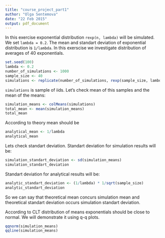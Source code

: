 ```yaml
---
title: "course_project_part1"
author: "Olga Sentemova"
date: "22 Feb 2015"
output: pdf_document
---
```


In this exercise exponential distribution `rexp(n, lambda)` will be simulated. We set `lambda = 0.2`. The mean and standart deviation of exponential distribution is `1/lambda`. In this exerscise we investigate distribution of averages of 40 exponentials. 
```r
set.seed(100)
lambda <- 0.2
number_of_simulations <- 1000
sample_size <- 40
simulations <- replicate(number_of_simulations, rexp(sample_size, lambda))
```

`simulations` is sample of iids. Let's check mean of this samples and the mean of the means:
```r
simulation_means <- colMeans(simulations)
total_mean <- mean(simulation_means)
total_mean
```
According to theory mean should be
```r
analytical_mean <- 1/lambda
analytical_mean
```
Lets check standart deviation.
Standart deviation for simulation results will be:
```r
simulation_standart_deviation <- sd(simulation_means)
simulation_standart_deviation
```
Standart deviation for analytical results will be:
```r
analytic_standart_deviation <- (1/lambda) * 1/sqrt(sample_size) 
analytic_standart_deviation
```
So we can say that theoretical mean concurs simulation mean and theoretical standart deviation occurs simulation standart deviation.

According to CLT distribution of means exponentials should be close to normal. We will demonstrate it using q-q plots.

```r
qqnorm(simulation_means)
qqline(simulation_means)
```

